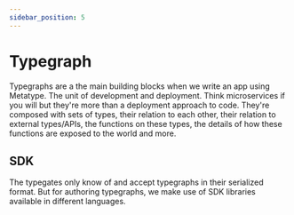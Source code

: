 ```yaml
---
sidebar_position: 5
---
```


# Typegraph

Typegraphs are a the main building blocks when we write an app using Metatype. 
The unit of development and deployment.
Think microservices if you will but they're more than a deployment approach to code. 
They're composed with sets of types, their relation to each other, their relation to external types/APIs, the functions on these types, the details of how these functions are exposed to the world and more.

## SDK

The typegates only know of and accept typegraphs in their serialized format.
But for authoring typegraphs, we make use of SDK libraries available in different languages.

<InstallTypegraph />
